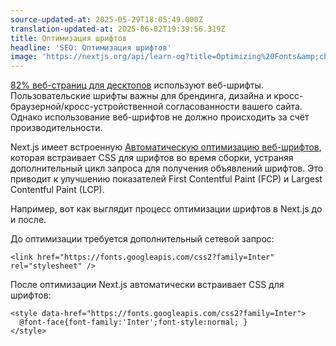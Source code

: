 ```yaml
---
source-updated-at: 2025-05-29T18:05:49.000Z
translation-updated-at: 2025-06-02T19:39:56.319Z
title: Оптимизация шрифтов
headline: 'SEO: Оптимизация шрифтов'
image: 'https://nextjs.org/api/learn-og?title=Optimizing%20Fonts&amp;chapter=27'
---
```


[82% веб-страниц для десктопов](https://almanac.httparchive.org/en/2020/fonts) используют веб-шрифты. Пользовательские шрифты важны для брендинга, дизайна и кросс-браузерной/кросс-устройственной согласованности вашего сайта. Однако использование веб-шрифтов не должно происходить за счёт производительности.

Next.js имеет встроенную [Автоматическую оптимизацию веб-шрифтов](/docs/basic-features/font-optimization), которая встраивает CSS для шрифтов во время сборки, устраняя дополнительный цикл запроса для получения объявлений шрифтов. Это приводит к улучшению показателей First Contentful Paint (FCP) и Largest Contentful Paint (LCP).

Например, вот как выглядит процесс оптимизации шрифтов в Next.js до и после.

До оптимизации требуется дополнительный сетевой запрос:

```
<link href="https://fonts.googleapis.com/css2?family=Inter" rel="stylesheet" />
```

После оптимизации Next.js автоматически встраивает CSS для шрифтов:

```
<style data-href="https://fonts.googleapis.com/css2?family=Inter">
  @font-face{font-family:'Inter';font-style:normal; }
</style>
```